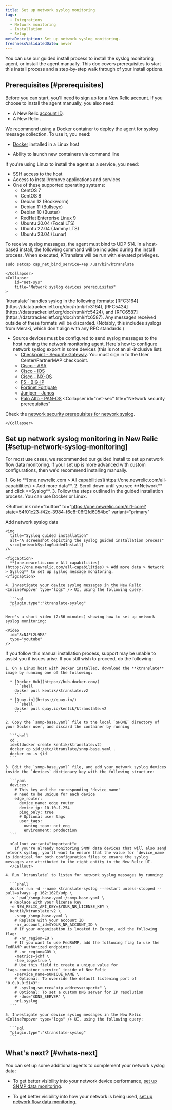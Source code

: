 ```yaml
---
title: Set up network syslog monitoring
tags:
  - Integrations
  - Network monitoring
  - Installation
  - Setup
metaDescription: Set up network syslog monitoring.
freshnessValidatedDate: never
---
```



You can use our guided install process to install the syslog monitoring agent, or install the agent manually. This doc covers prerequisites to start this install process and a step-by-step walk through of your install options. 

## Prerequisites [#prerequisites]

Before you can start, you'll need to [sign up for a New Relic account](https://newrelic.com/signup). If you choose to install the agent manually, you also need: 

  * A New Relic [account ID](/docs/accounts/accounts-billing/account-setup/account-id).
  * A New Relic <InlinePopover type="licenseKey" />.

<CollapserGroup>
    <Collapser
        id="docker"
        title="Docker prerequisites"
    >
We recommend using a Docker container to deploy the agent for syslog message collection. To use it, you need:

* [Docker](https://docs.docker.com/engine/install) installed in a Linux host
* Ability to launch new containers via command line

    </Collapser>
    <Collapser
        id="linux"
        title="Linux host prerequisites"
    >
If you're using Linux to install the agent as a service, you need:

* SSH access to the host
* Access to install/remove applications and services
* One of these supported operating systems:
    * CentOS 7
    * CentOS 8
    * Debian 12 (Bookworm)
    * Debian 11 (Bullseye)
    * Debian 10 (Buster)
    * RedHat Enterprise Linux 9
    * Ubuntu 20.04 (Focal LTS)
    * Ubuntu 22.04 (Jammy LTS)
    * Ubuntu 23.04 (Lunar)

<Callout variant="important">
  To receive syslog messages, the agent must bind to UDP 514. In a host-based install, the following command will be included during the install process. When executed, KTranslate will be run with elevated privileges.
  
  `sudo setcap cap_net_bind_service=+ep /usr/bin/ktranslate`
</Callout>

    </Collapser>
    <Collapser
        id="net-sys"
        title="Network syslog devices prerequisites"
    >
<Callout variant="important">
  `ktranslate` handles syslog in the following formats: [RFC3164](https://datatracker.ietf.org/doc/html/rfc3164), [RFC5424](https://datatracker.ietf.org/doc/html/rfc5424), and [RFC6587](https://datatracker.ietf.org/doc/html/rfc6587). Any messages received outside of these formats will be discarded. (Notably, this includes syslogs from Meraki, which don't align with any RFC standards.)
</Callout>

* Source devices must be configured to send syslog messages to the host running the network monitoring agent. Here's how to configure network syslog export in some devices (this is not an all-inclusive list):
  * [Checkpoint - Security Gateway](https://sc1.checkpoint.com/documents/R80.40/WebAdminGuides/EN/CP_R80.40_LoggingAndMonitoring_AdminGuide/Topics-LMG/Working-with-Syslog-Servers.htm). You must sign in to the User Center/PartnerMAP checkpoint.
  * [Cisco - ASA](https://www.cisco.com/c/en/us/support/docs/security/pix-500-series-security-appliances/63884-config-asa-00.html)
  * [Cisco - IOS](https://community.cisco.com/t5/networking-documents/how-to-configure-logging-in-cisco-ios/ta-p/3132434)
  * [Cisco - NX-OS](https://www.cisco.com/c/en/us/td/docs/switches/datacenter/nexus9000/sw/6-x/system_management/configuration/guide/_Cisco_Nexus_9000_Series_NX-OS_System_Management_Configuration_Guide/sm_5syslog.html)
  * [F5 - BIG-IP](https://support.f5.com/csp/article/K13080)
  * [Fortinet Fortigate](https://help.fortinet.com/fadc/4-5-1/olh/Content/FortiADC/handbook/log_remote.htm)
  * [Juniper - Junos](https://www.juniper.net/documentation/us/en/software/junos/network-mgmt/topics/ref/statement/syslog-edit-system.html)
  * [Palo Alto - PAN-OS](https://docs.paloaltonetworks.com/pan-os/10-1/pan-os-admin/monitoring/use-syslog-for-monitoring/configure-syslog-monitoring.html)
    </Collapser>
    <Collapser
        id="net-sec"
        title="Network security prerequisites"
    >
Check the [network security prerequisites for network syslog](/install/npm).

    </Collapser>
</CollapserGroup>

## Set up network syslog monitoring in New Relic [#setup-network-syslog-monitoring]

For most use cases, we recommended our guided install to set up network flow data monitoring. If your set up is more advanced with custom configurations, then we'd recommend installing manually. 

<CollapserGroup>
  <Collapser
    id="guided-install-setup"
    title="Set up with the guided install"
  >
    1. Go to **[one.newrelic.com > All capabilities](https://one.newrelic.com/all-capabilities) > Add more data**.
    2. Scroll down until you see **Network** and click **Syslog**.
    3. Follow the steps outlined in the guided installation process. You can use Docker or Linux.

<ButtonLink
  role="button"
  to="https://one.newrelic.com/nr1-core?state=54f01c23-f42c-3984-f6c8-06f2fd6954bc"
  variant="primary"
>
  Add network syslog data
</ButtonLink>

    <img
      title="Syslog guided installation"
      alt="A screenshot depicting the syslog guided installation process"
      src={networkSyslogGuidedInstall}
    />

    <figcaption>
      **[one.newrelic.com > All capabilities](https://one.newrelic.com/all-capabilities) > Add more data > Network > Syslog** to set up syslog message monitoring.
    </figcaption>

    4. Investigate your device syslog messages in the New Relic <InlinePopover type="logs" /> UI, using the following query:

      ```sql
      "plugin.type":"ktranslate-syslog"
      ```

    Here's a short video (2:56 minutes) showing how to set up network syslog monitoring:

    <Video
      id="8cNJFt2L9M8"
      type="youtube"
    />
  </Collapser>
  <Collapser
    id="manual-container-setup"
    title="Manual container setup"
  >
    If you follow this manual installation process, support may be unable to assist you if issues arise. If you still wish to proceed, do the following:

    1. On a Linux host with Docker installed, download the **ktranslate** image by running one of the following:

      * [Docker Hub](https://hub.docker.com/)
        ```shell
        docker pull kentik/ktranslate:v2
        ```
      * [Quay.io](https://quay.io/)
        ```shell
        docker pull quay.io/kentik/ktranslate:v2
        ```

    2. Copy the `snmp-base.yaml` file to the local `$HOME` directory of your Docker user, and discard the container by running

      ```shell
      cd .
      id=$(docker create kentik/ktranslate:v2)
      docker cp $id:/etc/ktranslate/snmp-base.yaml .
      docker rm -v $id
      ```

    3. Edit the `snmp-base.yaml` file, and add your network syslog devices inside the `devices` dictionary key with the following structure:

      ```yaml
      devices:
        # This key and the corresponding 'device_name'
        # need to be unique for each device
        edge_router:
          device_name: edge_router
          device_ip: 10.10.1.254
          ping_only: true
          # Optional user tags
          user_tags:
            owning_team: net_eng
            environment: production
      ```

      <Callout variant="important">
        If you're already monitoring SNMP data devices that will also send network syslog, you'll want to ensure that the value for `device_name` is identical for both configuration files to ensure the syslog messages are attributed to the right entity in the New Relic UI.
      </Callout>

    4. Run `ktranslate` to listen for network syslog messages by running:

      ```shell
      docker run -d --name ktranslate-syslog --restart unless-stopped --pull=always -p 162:1620/udp \
      -v `pwd`/snmp-base.yaml:/snmp-base.yaml \
      # Replace with your license key
      -e NEW_RELIC_API_KEY=$YOUR_NR_LICENSE_KEY \
      kentik/ktranslate:v2 \
        -snmp /snmp-base.yaml \
        # Replace with your account ID
        -nr_account_id=$YOUR_NR_ACCOUNT_ID \
        # If your organization is located in Europe, add the following flag:
        # -nr_region=EU \
        # If you want to use FedRAMP, add the following flag to use the FedRAMP authorized endpoints:
        # -nr_region=GOV \
        -metrics=jchf \
        -tee_logs=true \
        # Use this field to create a unique value for `tags.container_service` inside of New Relic
        -service_name=$UNIQUE_NAME \
        # Optional: To override the default listening port of "0.0.0.0:5143":
        # -syslog.source="<ip_address>:<port>" \
        # Optional: To set a custom DNS server for IP resolution
        # -dns="$DNS_SERVER" \
        nr1.syslog
      ```
    
    5. Investigate your device syslog messages in the New Relic <InlinePopover type="logs" /> UI, using the following query:

      ```sql
      "plugin.type":"ktranslate-syslog"
      ```
  </Collapser>
</CollapserGroup>

<InstallFeedback />

## What's next? [#whats-next]

You can set up some additional agents to complement your network syslog data:

* To get better visibility into your network device performance, [set up SNMP data monitoring](/docs/network-performance-monitoring/setup-performance-monitoring/snmp-performance-monitoring).

* To get better visibility into how your network is being used, [set up network flow data monitoring](/docs/network-performance-monitoring/setup-performance-monitoring/network-flow-monitoring).
